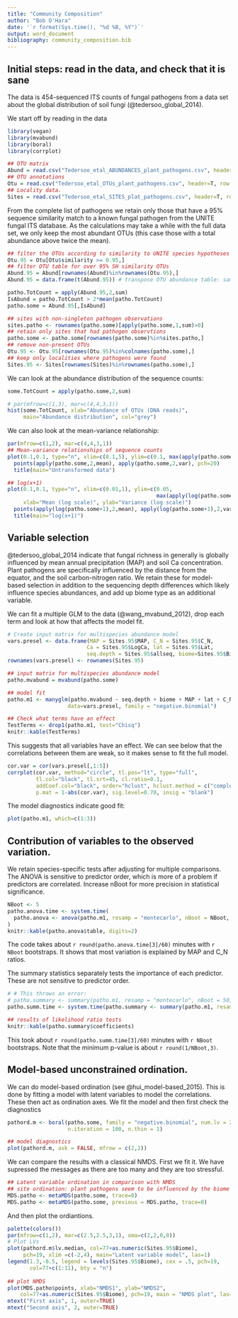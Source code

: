 ```yaml
---
title: "Community Composition"
author: "Bob O'Hara"
date: '`r format(Sys.time(), "%d %B, %Y")`'
output: word_document
bibliography: community_composition.bib
---
```


## Initial steps: read in the data, and check that it is sane

The data is 454-sequenced ITS counts of fungal pathogens from a data set about the global distribution of soil fungi (@tedersoo_global_2014).

We start off by reading in the data

```r
library(vegan)
library(mvabund)
library(boral)
library(corrplot)

## OTU matrix
Abund = read.csv("Tedersoo_etal_ABUNDANCES_plant_pathogens.csv", header=T, row.names=1)
## OTU annotations
Otu = read.csv("Tedersoo_etal_OTUs_plant_pathogens.csv", header=T, row.names=1)
## Locality data.
Sites = read.csv("Tedersoo_etal_SITES_plat_pathogens.csv", header=T, row.names=1)
```

From the complete list of pathogens we retain only those that have a 95% sequence similarity match to a known fungal pathogen from the UNITE fungal ITS database. As the calculations may take a while with the full data set, we only keep the most abundant OTUs (this case those with a total abundance above twice the mean).

```r
## filter the OTUs according to similarity to UNITE species hypotheses (95%)
Otu.95 = Otu[Otu$similarity >= 0.95,]
## filter OTU table for over 95% SH similarity OTUs
Abund.95 = Abund[rownames(Abund)%in%rownames(Otu.95),]
Abund.95 = data.frame(t(Abund.95)) # transpose OTU abundance table: samples in rows, OTUs in columns

patho.TotCount = apply(Abund.95,2,sum)
IsAbund = patho.TotCount > 2*mean(patho.TotCount)
patho.some = Abund.95[,IsAbund]

## sites with non-singleton pathogen observations
sites.patho <- rownames(patho.some)[apply(patho.some,1,sum)>0]
## retain only sites that had pathogen observtions
patho.some <- patho.some[rownames(patho.some)%in%sites.patho,]
## remove non-present OTUs
Otu.95 <- Otu.95[rownames(Otu.95)%in%colnames(patho.some),]
## keep only localities where pathogens were found
Sites.95 <- Sites[rownames(Sites)%in%rownames(patho.some),]
```

We can look at the abundance distribution of the sequence counts:

```r
some.TotCount = apply(patho.some,2,sum)

# par(mfrow=c(1,3), mar=c(4,4,3,1))
hist(some.TotCount, xlab="Abundance of OTUs (DNA reads)", 
     main="Abundance distribution", col="grey")
```

We can also look at the mean-variance relationship:

```r

par(mfrow=c(1,2), mar=c(4,4,3,1))
## Mean-variance relationships of sequence counts
plot(0.1,0.1, type="n", xlim=c(0.1,5), ylim=c(0.1, max(apply(patho.some,2,var))), xlab="Mean", ylab="Variance") # ann=FALSE, 
  points(apply(patho.some,2,mean), apply(patho.some,2,var), pch=20)
  title(main="Untransformed data")

## log(x+1)
plot(0.1,0.1, type="n", xlim=c(0.01,1), ylim=c(0.05,
                                               max(apply(log(patho.some+1),2,var))), 
     xlab="Mean (log scale)", ylab="Variance (log scale)")
  points(apply(log(patho.some+1),2,mean), apply(log(patho.some+1),2,var), pch=20)
  title(main="log(x+1)")

```

## Variable selection

@tedersoo_global_2014 indicate that fungal richness in generally is globally influenced by mean annual precipitation (MAP) and soil Ca concentration. Plant pathogens are specifically influenced by the distance from the equator, and the soil carbon-nitrogen ratio. We retain these for model-based selection in addition to the sequencing depth differences which likely influence species abundances, and add up biome type as an additional variable.

We can fit a multiple GLM to the data (@wang_mvabund_2012), drop each term and look at how that affects the model fit.

```r
# Create input matrix for multispecies abundance model
vars.presel <- data.frame(MAP = Sites.95$MAP, C_N = Sites.95$C_N, 
                         Ca = Sites.95$LogCa, lat = Sites.95$Lat,
                         seq.depth = Sites.95$allseq, biome=Sites.95$Biome)
rownames(vars.presel) <- rownames(Sites.95)

## input matrix for multispecies abundance model
patho.mvabund = mvabund(patho.some)

## model fit
patho.m1 <- manyglm(patho.mvabund ~ seq.depth + biome + MAP + lat + C_N + Ca, 
                   data=vars.presel, family = "negative.binomial")

## Check what terms have an effect
TestTerms <- drop1(patho.m1, test="Chisq")
knitr::kable(TestTerms)
```

This suggests that all variables have an effect. We can see below that the correlations between them are weak, so it makes sense to fit the full model.

```r
cor.var = cor(vars.presel[,1:5])
corrplot(cor.var, method="circle", tl.pos="lt", type="full",        
         tl.col="black", tl.srt=45, cl.ratio=0.1,
         addCoef.col="black", order="hclust", hclust.method = c("complete"),
         p.mat = 1-abs(cor.var), sig.level=0.70, insig = "blank")
```

The model diagnostics indicate good fit:

```r
plot(patho.m1, which=c(1:3))
```

## Contribution of variables to the observed variation.
We retain species-specific tests after adjusting for multiple comparisons. The ANOVA is sensitive to predictor order, which is more of a problem if predictors are correlated. Increase nBoot for more precision in statistical significance.

```r
NBoot <- 5
patho.anova.time <- system.time(
  patho.anova <- anova(patho.m1, resamp = "montecarlo", nBoot = NBoot, test="LR", p.uni="adjusted")
)
knitr::kable(patho.anova$table, digits=2)
```

The code takes about `r round(patho.anova.time[3]/60)` minutes with `r NBoot` bootstraps. It shows that most variation is explained by MAP and C_N ratios.

The summary statistics separately tests the importance of each predictor. These are not sensitive to predictor order. 

```r
# # This throws an error:
# patho.summary <- summary(patho.m1, resamp = "montecarlo", nBoot = 50, test="LR", p.uni="adjusted")
patho.summ.time <- system.time(patho.summary <- summary(patho.m1, resamp = "montecarlo", nBoot = NBoot, test="LR")) # works

## results of likelihood ratio tests
knitr::kable(patho.summary$coefficients)
```

This took about `r round(patho.summ.time[3]/60)` minutes with `r NBoot` bootstraps. Note that the minimum p-value is about `r round(1/NBoot,3)`.


## Model-based unconstrained ordination. 

We can do model-based ordination (see @hui_model-based_2015). This is done by fitting a model with latent variables to model the correlations. These then act as ordination axes. We fit the model and then first check the diagnostics

```r
pathord.m <- boral(patho.some, family = "negative.binomial", num.lv = 2, n.burnin = 10,
                   n.iteration = 100, n.thin = 1)

## model diagnostics
plot(pathord.m, ask = FALSE, mfrow = c(2,2))
```

We can compare the results with a classical NMDS. First we fit it. We have supressed the messages as there are too many and they are too stressful.

```r
## Latent variable ordination in comparison with NMDS
## site ordination: plant pathogens seem to be influenced by the biome
MDS.patho <- metaMDS(patho.some, trace=0)
MDS.patho <- metaMDS(patho.some, previous = MDS.patho, trace=0)
```

And then plot the ordiantions.

```r
palette(colors())
par(mfrow=c(1,2), mar=c(2.5,2.5,3,1), oma=c(2,2,0,0))
# Plot LVs
plot(pathord.m$lv.median, col=77+as.numeric(Sites.95$Biome), 
     pch=19, xlim =c(-2,4), main="Latent variable model", las=1)
legend(1.3,-0.5, legend = levels(Sites.95$Biome), cex = .5, pch=19,
       col=77+c(1:11), bty = "n")
 
## plot NMDS
plot(MDS.patho$points, xlab="NMDS1", ylab="NMDS2", 
    col=77+as.numeric(Sites.95$Biome), pch=19, main = "NMDS plot", las=1)
mtext("First axis", 1, outer=TRUE)
mtext("Second axis", 2, outer=TRUE)

```

